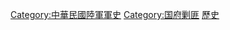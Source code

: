{{catmain}}
[[Category:中華民國陸軍軍史|Category:中華民國陸軍軍史]]
[[Category:国府剿匪|Category:国府剿匪]]
[[Category:中華民國的司令部與指揮部|歷史]]